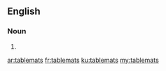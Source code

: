 ==English==

===Noun===
{{head|en}}

# {{plural of|tablemat}}

[[ar:tablemats]]
[[fr:tablemats]]
[[ku:tablemats]]
[[my:tablemats]]